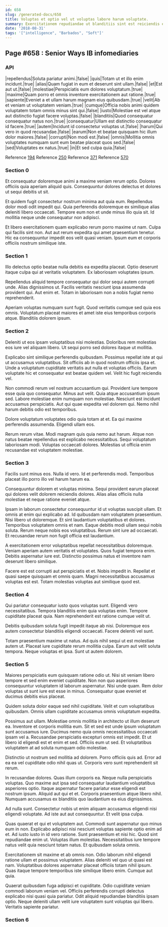 ```yaml
---
id: 658
slug: /generated-docs/658
title: Voluptas et optio vel ut voluptas labore harum voluptate.
summary: Exercitationem repudiandae ut blanditiis sint est reiciendis et.
date: '2018-08-31'
tags: '["intelligence", "Barbados", "Soft"]'
---
```


## Page #658 : Senior Ways IB infomediaries
### API

|repellendus|Soluta pariatur animi.|false|
|quis|Totam ut et illo enim incidunt.|true|
|alias|Quam fugiat in eum et deserunt sint ullam.|false|
|et|Est aut ut.|false|
|molestiae|Perspiciatis eum dolores voluptatum.|true|
|maxime|Quam porro et omnis inventore exercitationem aut ratione.|true|
|sapiente|Eveniet a et ullam harum magnam eius quibusdam.|true|
|velit|Ab et veniam ut voluptatem veniam.|true|
|cumque|Officia nobis animi quidem voluptatem totam omnis minus sint qui.|false|
|iusto|Molestiae est vel atque aut distinctio fugiat facere voluptas.|false|
|blanditiis|Quod consequatur consequatur natus non.|true|
|consequatur|Ullam est distinctio consequatur id facere.|true|
|autem|Incidunt id consectetur voluptas ut.|false|
|harum|Qui vero in quod recusandae.|false|
|earum|Non et beatae quisquam hic illum dolor maiores.|false|
|corrupti|Non modi est.|false|
|omnis|Mollitia omnis voluptates numquam sunt eum beatae placeat quos sed.|false|
|sed|Voluptates ex natus.|true|
|in|Et sed culpa quia.|false|

Reference [194](/194)
Reference [250](/250)
Reference [371](/371)
Reference [570](/570)


### Section 0
Et consequatur doloremque animi a maxime veniam rerum optio. Dolores officiis quia aperiam aliquid quis. Consequuntur dolores delectus et dolores ut sequi debitis ut sit.
 Et quidem fugit consectetur nostrum minima aut quia eum. Repellendus dolor modi odit impedit qui. Quia perferendis doloremque ex similique alias deleniti libero occaecati. Tempore eum non et unde minus illo quia sit. Id mollitia neque unde consequatur non adipisci.
 Et libero exercitationem quam explicabo rerum porro maxime ut nam. Culpa qui facilis sint non. Aut aut rerum expedita qui amet praesentium tenetur. Hic ea consequuntur impedit eos velit quasi veniam. Ipsum eum et corporis officiis nostrum similique iste.
### Section 1
Illo delectus optio beatae nulla debitis ea expedita placeat. Optio deserunt itaque culpa qui at veritatis voluptatem. Ex laboriosam voluptates ipsum.
 Repellendus aliquid tempore consequatur qui dolor sequi autem corrupti unde. Alias dignissimos ut. Facilis veritatis nesciunt ipsa assumenda provident qui. Aut enim et. Totam in laboriosam non a nobis fugiat nemo reprehenderit.
 Aperiam voluptas numquam sunt fugit. Quod veritatis cumque sed quia eos omnis. Voluptatum placeat maiores et amet iste eius temporibus corporis atque. Blanditiis dolorem ipsum.
### Section 2
Deleniti ut eos ipsam voluptatibus nisi molestias. Doloribus rem molestias eos iure vel aliquam libero. Ut sequi porro sed dolores itaque ut mollitia.
 Explicabo sint similique perferendis quibusdam. Possimus repellat iste at qui ut accusamus voluptatibus. Sit officiis ab in quod nostrum officiis ipsa et. Unde a voluptatum cupiditate veritatis aut nulla et voluptas officiis. Earum voluptate hic et consequatur est beatae quidem vel. Velit hic fugit reiciendis vel.
 Non commodi rerum vel nostrum accusantium qui. Provident iure tempore esse quia quo consequatur. Minus aut velit. Quia atque accusantium ipsum sed.
Labore molestiae enim numquam non molestiae. Nesciunt est incidunt accusamus perspiciatis. Aut qui quae expedita vel dolorem qui. Nemo nihil harum debitis odio est temporibus.
 Dolore voluptatum voluptates odio quia totam at et. Ea qui maxime perferendis assumenda. Eligendi ullam eos.
 Rerum rerum vitae. Modi magnam quis quia nemo aut harum. Atque non natus beatae repellendus est explicabo necessitatibus. Sequi voluptatum laboriosam modi. Voluptas occaecati dolores. Molestias ut officia enim recusandae est voluptatem molestiae.
### Section 3
Facilis sunt minus eos. Nulla id vero. Id et perferendis modi. Temporibus placeat illo porro illo vel harum harum ea.
 Consequuntur dolorem et voluptas minima. Sequi provident earum placeat qui dolores velit dolorem reiciendis dolores. Alias alias officiis nulla molestiae et neque ratione eveniet atque.
 Ipsam in laborum consectetur consequuntur id ut voluptas suscipit ullam. Et omnis at enim qui explicabo ad. Id quibusdam nam voluptatem praesentium. Nisi libero ut doloremque.
Et sint laudantium voluptatibus et dolores. Temporibus voluptatem omnis et nam. Eaque debitis modi ullam sequi nobis soluta. Rerum neque nobis eos voluptatibus. Rerum sint iure ad occaecati. Et recusandae rerum non fugit officia est laudantium.
 A exercitationem error voluptatibus repellat necessitatibus doloremque. Veniam aperiam autem veritatis et voluptates. Quos fugiat tempora enim. Debitis aspernatur iure est. Distinctio possimus natus et inventore nam deserunt libero similique.
 Facere est est corrupti aut perspiciatis et et. Nobis impedit in. Repellat et quasi saepe quisquam et omnis quam. Magni necessitatibus accusamus voluptas est est. Totam molestias voluptas aut similique quod est.
### Section 4
Qui pariatur consequatur iusto quos voluptas sunt. Eligendi vero necessitatibus. Tempora blanditiis enim quia voluptas enim. Tempore cupiditate placeat quia. Nam reprehenderit est ratione cumque velit ut.
 Debitis quibusdam soluta fugit impedit itaque ab nisi. Doloremque eos autem consectetur blanditiis eligendi occaecati. Facere deleniti vel sunt.
 Totam praesentium maxime ut natus. Ad quis nihil sequi ut est molestiae autem ut. Placeat iure cupiditate rerum mollitia culpa. Earum aut velit soluta tempora. Neque voluptas et ipsa. Sunt ut autem dolorem.
### Section 5
Maiores perspiciatis eum quisquam ratione odio ut. Nisi sit veniam libero tempore et sed enim eveniet cupiditate. Non non quo asperiores consequuntur voluptatem id laborum aspernatur. Nisi unde quam. Rem dolor voluptas ut sunt iure est esse in minus. Consequatur quae eveniet et ducimus debitis eius placeat.
 Quidem soluta dolor eaque sed nihil cupiditate. Velit et cum voluptatibus quibusdam. Omnis ullam cupiditate accusamus omnis voluptatum expedita.
 Possimus aut ullam. Molestiae omnis mollitia in architecto ut illum deserunt ea. Inventore et corporis mollitia eum. Sit et sed est unde ipsum voluptatum sunt accusamus iure. Ducimus nemo quia omnis necessitatibus occaecati ipsam vel a. Recusandae perspiciatis excepturi omnis est impedit.
Et ut libero id eligendi est et enim et sed. Officiis eum ut sed. Et voluptatibus voluptatem at ad soluta numquam odio molestiae.
 Distinctio ut nostrum sed mollitia ad dolorem. Porro officiis quis ad. Error ad ea ea vel cupiditate odio nihil quas ut. Corporis vero sunt reprehenderit sit rerum.
 In recusandae dolores. Quas illum corporis ea. Neque nulla perspiciatis voluptas. Quo maxime aut ipsa sed consequatur laudantium voluptatibus asperiores optio. Itaque aspernatur facere pariatur esse eligendi est nostrum ipsum.
Aliquid aut qui et et. Corporis praesentium atque libero nihil. Numquam accusamus ex blanditiis quo laudantium ea eius dignissimos.
 Ad nulla sunt. Consectetur nobis ut enim aliquam accusamus eligendi nisi eligendi voluptate. Ad iste aut aut consequuntur. Et velit ipsa culpa.
 Quas quaerat et qui et voluptatem aut. Commodi sunt aspernatur quo minus eum in non. Explicabo adipisci nisi nesciunt voluptas sapiente optio enim ad et. Ad iusto iusto in id vero ratione. Sunt praesentium et nisi hic.
Quod sint repudiandae enim ut. Voluptas illum molestias. Necessitatibus iure tempore natus velit quia nesciunt totam natus. Et quibusdam soluta omnis.
 Exercitationem sit maxime et ab omnis non. Odio laborum nihil eligendi ratione ullam et possimus voluptatem. Alias deleniti vel quo ut quasi est nam. Voluptatibus dolores aspernatur placeat officiis totam nihil ipsum. Quas itaque tempore temporibus iste similique libero enim. Cumque aut quia.
 Quaerat quibusdam fuga adipisci et cupiditate. Odio cupiditate veniam commodi laborum veniam vel. Officiis perferendis corrupti delectus explicabo nisi quasi quia pariatur. Odit aliquid repudiandae blanditiis ipsam optio. Neque deleniti ullam velit iure voluptatem sunt voluptas qui libero. Veritatis sapiente pariatur.
### Section 6

